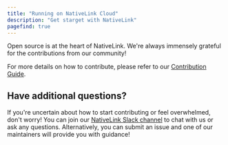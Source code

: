 ```yaml
---
title: "Running on NativeLink Cloud"
description: "Get starget with NativeLink"
pagefind: true
---
```

Open source is at the heart of NativeLink.
We're always immensely grateful for the contributions from our community!

For more details on how to contribute, please refer to our [Contribution Guide](https://nativelink.com/docs/contribute/guidelines).

## Have additional questions?

If you're uncertain about how to start contributing or feel overwhelmed, don't worry!
You can join our [NativeLink Slack channel](https://community.nativelink.com) to chat with us or ask any questions. Alternatively, you can submit an issue and one of our maintainers will provide you with guidance!
